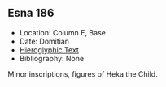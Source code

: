 ## Esna 186 {-}

- Location: Column E, Base
- Date: Domitian
- [Hieroglyphic Text](https://www.ifao.egnet.net/uploads/publications/enligne/Temples-Esna002.pdf#page=377){target="_blank"}
- Bibliography: None

Minor inscriptions, figures of Heka the Child.